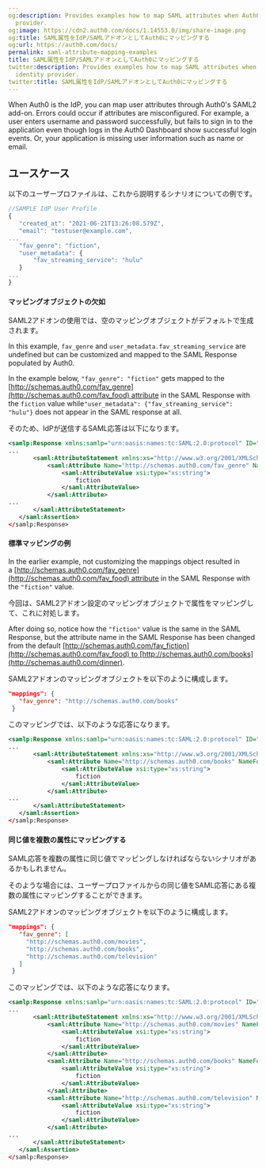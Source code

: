 ```yaml
---
og:description: Provides examples how to map SAML attributes when Auth0 is the identity
  provider.
og:image: https://cdn2.auth0.com/docs/1.14553.0/img/share-image.png
og:title: SAML属性をIdP/SAMLアドオンとしてAuth0にマッピングする
og:url: https://auth0.com/docs/
permalink: saml-attribute-mapping-examples
title: SAML属性をIdP/SAMLアドオンとしてAuth0にマッピングする
twitter:description: Provides examples how to map SAML attributes when Auth0 is the
  identity provider.
twitter:title: SAML属性をIdP/SAMLアドオンとしてAuth0にマッピングする
---
```


When Auth0 is the <Tooltip tip="Identity Provider (IdP): Service that stores and manages digital identities." cta="View Glossary" href="/docs/glossary?term=IdP">IdP</Tooltip>, you can map user attributes through Auth0's SAML2 add-on. Errors could occur if attributes are misconfigured. For example, a user enters username and password successfully, but fails to sign in to the application even though logs in the <Tooltip tip="Auth0 Dashboard: Auth0's main product to configure your services." cta="View Glossary" href="/docs/glossary?term=Auth0+Dashboard">Auth0 Dashboard</Tooltip> show successful login events. Or, your application is missing user information such as name or email.

## ユースケース

以下のユーザープロファイルは、これから説明するシナリオについての例です。

```javascript lines
//SAMPLE IdP User Profile
{
   "created_at": "2021-06-21T13:26:08.579Z",
   "email": "testuser@example.com",
...
   "fav_genre": "fiction",
   "user_metadata": {
       "fav_streaming_service": "hulu"
   }
...
}
```






#### マッピングオブジェクトの欠如

SAML2アドオンの使用では、空のマッピングオブジェクトがデフォルトで生成されます。

In this example, `fav_genre` and `user_metadata.fav_streaming_service` are undefined but can be customized and mapped to the <Tooltip tip="Security Assertion Markup Language (SAML): Standardized protocol allowing two parties to exchange authentication information without a password." cta="View Glossary" href="/docs/glossary?term=SAML">SAML</Tooltip> Response populated by Auth0.

In the example below, `"fav_genre": "fiction"` gets mapped to the  [http://schemas.auth0.com/fav_genre](http://schemas.auth0.com/fav_food) attribute in the SAML Response with the `fiction` value while`"user_metadata": {"fav_streaming_service": "hulu"}` does not appear in the SAML response at all.

そのため、IdPが送信するSAML応答は以下になります。

```xml lines
<samlp:Response xmlns:samlp="urn:oasis:names:tc:SAML:2.0:protocol" ID="_e30cb5f29249a82846eb" InResponseTo="_e33996d83f953ce46225185b3a1c0ad8" Version="2.0" IssueInstant="2021-11-03T21:34:42.493Z" Destination="https://example-dev-tenant.us.auth0.com/login/callback">
...
       <saml:AttributeStatement xmlns:xs="http://www.w3.org/2001/XMLSchema" xmlns:xsi="http://www.w3.org/2001/XMLSchema-instance">
           <saml:Attribute Name="http://schemas.auth0.com/fav_genre" NameFormat="urn:oasis:names:tc:SAML:2.0:attrname-format:uri">
               <saml:AttributeValue xsi:type="xs:string">
                   fiction
               </saml:AttributeValue>
           </saml:Attribute>
...
       </saml:AttributeStatement>
   </saml:Assertion>
</samlp:Response>
```






#### 標準マッピングの例

In the earlier example, not customizing the mappings object resulted in a [http://schemas.auth0.com/fav_genre](http://schemas.auth0.com/fav_food) attribute in the SAML Response with the `"fiction"` value.

今回は、SAML2アドオン設定のマッピングオブジェクトで属性をマッピングして、これに対処します。

After doing so, notice how the `"fiction"` value is the same in the SAML Response, but the attribute name in the SAML Response has been changed from the default [http://schemas.auth0.com/fav_fiction](http://schemas.auth0.com/fav_food) to [http://schemas.auth0.com/books](http://schemas.auth0.com/dinner).

SAML2アドオンのマッピングオブジェクトを以下のように構成します。

```json lines
"mappings": {
   "fav_genre": "http://schemas.auth0.com/books"
 }
```






このマッピングでは、以下のような応答になります。

```xml lines
<samlp:Response xmlns:samlp="urn:oasis:names:tc:SAML:2.0:protocol" ID="_e30cb5f29249a82846eb" InResponseTo="_e33996d83f953ce46225185b3a1c0ad8" Version="2.0" IssueInstant="2021-11-03T21:34:42.493Z" Destination="https://example-dev-tenant.us.auth0.com/login/callback">
...
       <saml:AttributeStatement xmlns:xs="http://www.w3.org/2001/XMLSchema" xmlns:xsi="http://www.w3.org/2001/XMLSchema-instance">
           <saml:Attribute Name="http://schemas.auth0.com/books" NameFormat="urn:oasis:names:tc:SAML:2.0:attrname-format:uri">
               <saml:AttributeValue xsi:type="xs:string">
                   fiction
               </saml:AttributeValue>
           </saml:Attribute>
...
       </saml:AttributeStatement>
   </saml:Assertion>
</samlp:Response>
```






#### 同じ値を複数の属性にマッピングする

SAML応答を複数の属性に同じ値でマッピングしなければならないシナリオがあるかもしれません。

そのような場合には、ユーザープロファイルからの同じ値をSAML応答にある複数の属性にマッピングすることができます。

SAML2アドオンのマッピングオブジェクトを以下のように構成します。

```json lines
"mappings": {
   "fav_genre": [
     "http://schemas.auth0.com/movies",
     "http://schemas.auth0.com/books",
     "http://schemas.auth0.com/television"
   ]
 }
```






このマッピングでは、以下のような応答になります。

```xml lines
<samlp:Response xmlns:samlp="urn:oasis:names:tc:SAML:2.0:protocol" ID="_e30cb5f29249a82846eb" InResponseTo="_e33996d83f953ce46225185b3a1c0ad8" Version="2.0" IssueInstant="2021-11-03T21:34:42.493Z" Destination="https://example-dev-tenant.us.auth0.com/login/callback">
...
       <saml:AttributeStatement xmlns:xs="http://www.w3.org/2001/XMLSchema" xmlns:xsi="http://www.w3.org/2001/XMLSchema-instance">
           <saml:Attribute Name="http://schemas.auth0.com/movies" NameFormat="urn:oasis:names:tc:SAML:2.0:attrname-format:uri">
               <saml:AttributeValue xsi:type="xs:string">
                   fiction
               </saml:AttributeValue>
           </saml:Attribute>
           <saml:Attribute Name="http://schemas.auth0.com/books" NameFormat="urn:oasis:names:tc:SAML:2.0:attrname-format:uri">
               <saml:AttributeValue xsi:type="xs:string">
                   fiction
               </saml:AttributeValue>
           </saml:Attribute>
           <saml:Attribute Name="http://schemas.auth0.com/television" NameFormat="urn:oasis:names:tc:SAML:2.0:attrname-format:uri">
               <saml:AttributeValue xsi:type="xs:string">
                   fiction
               </saml:AttributeValue>
           </saml:Attribute>
...
       </saml:AttributeStatement>
   </saml:Assertion>
</samlp:Response>
```